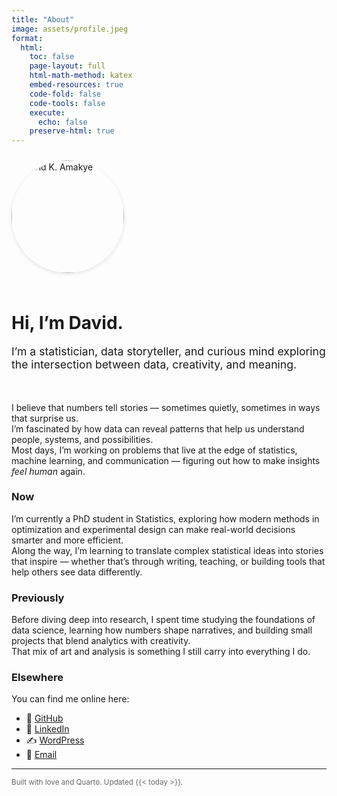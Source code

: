 ```yaml
---
title: "About"
image: assets/profile.jpeg
format:
  html:
    toc: false
    page-layout: full
    html-math-method: katex
    embed-resources: true
    code-fold: false
    code-tools: false
    execute:
      echo: false
    preserve-html: true
---
```


```{=html}
<div style="display: flex; align-items: center; gap: 1.5rem; flex-wrap: wrap; margin-top: 1.5rem; margin-bottom: 2rem;">
  <img src="assets/profile.jpeg" alt="David K. Amakye" style="width: 180px; border-radius: 50%; box-shadow: 0 2px 6px rgba(0,0,0,0.1);" />
  <div>
    <h1 style="margin-bottom: 0.3rem;">Hi, I’m David.</h1>
    <p style="font-size: 1.1rem;">I’m a statistician, data storyteller, and curious mind exploring the intersection between data, creativity, and meaning.</p>
  </div>
</div>
```
I believe that numbers tell stories — sometimes quietly, sometimes in ways that surprise us.  
I’m fascinated by how data can reveal patterns that help us understand people, systems, and possibilities.  
Most days, I’m working on problems that live at the edge of statistics, machine learning, and communication — figuring out how to make insights *feel human* again.

### Now

I’m currently a PhD student in Statistics, exploring how modern methods in optimization and experimental design can make real-world decisions smarter and more efficient.  
Along the way, I’m learning to translate complex statistical ideas into stories that inspire — whether that’s through writing, teaching, or building tools that help others see data differently.

### Previously

Before diving deep into research, I spent time studying the foundations of data science, learning how numbers shape narratives, and building small projects that blend analytics with creativity.  
That mix of art and analysis is something I still carry into everything I do.

### Elsewhere

You can find me online here:

- 🧠 [GitHub](https://github.com/realkingdavid)
- 💼 [LinkedIn](https://www.linkedin.com/in/david-amakye/)
- ✍️ [WordPress](https://amakye.wordpress.com)
- 📧 [Email](mailto:amakyekojodavid@gmail.com)

---

<small style="color: #666;">Built with love and Quarto. Updated {{< today >}}.</small>

